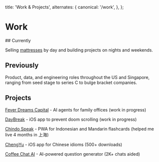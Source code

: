 
  title: 'Work & Projects',
  alternates: {
    canonical: '/work',
  },
};

# Work

<AnimatedName />
## Currently

Selling [mattresses](https://serta.com.sg/) by day and building projects on nights and weekends.

## Previously

Product, data, and engineering roles throughout the US and Singapore, ranging from seed stage to series C to bulge bracket companies.

## Projects

[Fever Dreams Capital](https://www.feverdreamscapital.com/) - AI agents for family offices (work in progress)

[DayBreak](https://www.getsunbreak.com/) - iOS app to prevent doom scrolling (work in progress)

[Chindo Speak](https://www.chindospeak.com/) - PWA for Indonesian and Mandarin flashcards (helped me live 4 months in 上海)

[ChengYu](https://www.chineseidioms.com/) - iOS app for Chinese idioms (500+ downloads)

[Coffee Chat AI](https://www.coffeechatai.com/) - AI-powered question generator (2K+ chats aided)
